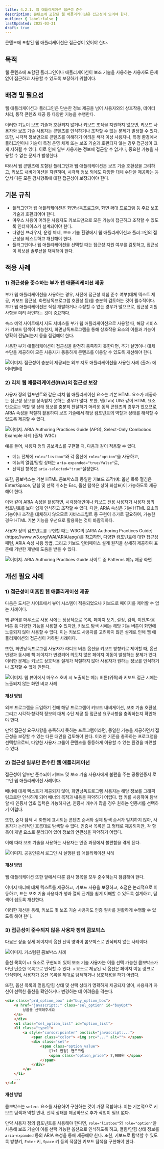 ```yaml
---
title: 4.2.1. 웹 애플리케이션 접근성 준수
description: 콘텐츠에 포함된 웹 애플리케이션은 접근성이 있어야 한다.
outline: { label:false }
lastUpdated: 2025-03-31
draft: true
---
```


<Aside title="검사 항목">
콘텐츠에 포함된 웹 애플리케이션은 접근성이 있어야 한다.
</Aside>

## 목적
웹 콘텐츠에 포함된 플러그인이나 애플리케이션이 보조 기술을 사용하는 사용자도 문제없이 접근하고 사용할 수 있도록 보장하기 위함이다.

##	배경 및 필요성
웹 애플리케이션과 플러그인은 단순한 정보 제공을 넘어 사용자와의 상호작용, 데이터 처리, 동적 콘텐츠 제공 등 다양한 기능을 수행한다. 

이러한 기능이 보조 기술과 호환되지 않거나 키보드 조작을 지원하지 않으면, 키보드 사용자와 보조 기술 사용자는 콘텐츠를 인식하거나 조작할 수 없는 문제가 발생할 수 있다. 또한, 시각적 정보만으로 콘텐츠를 이해하기 어려운 색각 이상 사용자나, 특정 환경에서 플러그인이나 기술이 특정 운영 체제 또는 보조 기술과 호환되지 않는 경우 접근성이 크게 저하될 수 있다. 이로 인해 일부 사용자는 정보에 접근할 수 없거나, 중요한 기능을 사용할 수 없는 문제가 발생한다.

따라서 웹 콘텐츠에 포함된 플러그인과 웹 애플리케이션은 보조 기술 호환성을 고려하고, 키보드 내비게이션을 지원하며, 시각적 정보 외에도 다양한 대체 수단을 제공하는 등 앞서 다룬 모든 검사항목에 대한 접근성이 보장되어야 한다.

##	기본 규칙
- 플러그인과 웹 애플리케이션은 화면낭독프로그램, 화면 확대 프로그램 등 주요 보조 기술과 호환되어야 한다.
- 마우스 사용이 어려운 사용자도 키보드만으로 모든 기능에 접근하고 조작할 수 있도록 인터페이스가 설계되어야 한다.
- 다양한 브라우저, 운영 체제, 보조 기술 환경에서 웹 애플리케이션과 플러그인의 접근성을 테스트하고 개선해야 한다.
- 플러그인이나 웹 애플리케이션을 선택할 때는 접근성 지원 여부를 검토하고, 접근성이 확보된 솔루션을 채택해야 한다.

## 적용 사례
### 1)	접근성을 준수하는 부가 웹 애플리케이션 제공
부가 웹 애플리케이션을 사용하는 경우, 사전에 접근성 지침 준수 여부(대체 텍스트 제공, 키보드 접근성, 화면낭독프로그램 호환성 등)를 충분히 검토하는 것이 필수적이다. 부가 웹 애플리케이션은 직접 개발하거나 수정할 수 없는 경우가 많으므로, 접근성 지원 사항을 미리 확인하는 것이 중요하다.

숙소 예약 사이트에서 지도 서비스를 부가 웹 애플리케이션으로 사용할 때, 해당 서비스가 키보드 탐색이 가능한지, 화면낭독프로그램을 통해 상호작용 요소의 이름과 기능이 명확히 전달되는지 등을 점검해야 한다.

사용한 부가 애플리케이션이 접근성을 완전히 충족하지 못한다면, 추가 설명이나 대체 수단을 제공하여 모든 사용자가 동등하게 콘텐츠를 이용할 수 있도록 개선해야 한다.

![이미지. 접근성이 충분히 제공되는 외부 지도 애플리케이션을 사용한 사례 (출처: 에어비앤비)](/images/image268.png)

### 2)	리치 웹 애플리케이션(RIA)의 접근성 보장
사용자 정의 컴포넌트와 같은 리치 웹 애플리케이션 요소는 기본 HTML 요소가 제공하는 접근성 정보를 상속받지 못하는 경우가 많다. 또한, 탭(Tab) UI와 같이 HTML 요소만으로는 역할 및 상태 정보를 충분히 전달하기 어려운 동적 콘텐츠의 경우가 있으므로, ARIA 속성을 적절히 활용하여 보조 기술에서 해당 컴포넌트의 역할과 상태를 해석할 수 있도록 제공할 수 있다.

![이미지. ARIA Authoring Practices Guide (APG), Select-Only Combobox Example 사례 (출처: W3C)](/images/image269.png)

예를 들어, 사용자 정의 콤보박스를 구현할 때, 다음과 같이 적용할 수 있다.
- 메뉴 전체에 `role="listbox"`와 각 옵션에 `role="option"`을 사용하고,
- 메뉴의 열림/닫힘 상태는 `aria-expanded="true/false"`로,
- 선택된 항목은 `aria-selected="true"`설정한다.

또한, 콤보박스는 기본 HTML 콤보박스와 동일한 키보드 조작(예: 옵션 목록 펼침은 Enter/Space, 닫힘 및 선택 취소는 Esc, 옵션 탐색은 상하 화살표)이 가능하도록 제공해야 한다.

이와 같이 ARIA 속성을 활용하면, 시각장애인이나 키보드 전용 사용자가 사용자 정의 컴포넌트를 보다 쉽게 인식하고 조작할 수 있다. 다만, ARIA 속성은 기본 HTML 요소의 기능이나 조작을 대체하지 않으므로 자바스크립트 등 구현이 추가로 필요하여, 가능한 경우 HTML 기본 기능을 우선으로 활용하는 것이 바람직하다.

<Card title="참고. ARIA Authoring Practices Guide" icon="open-book">
사용자 정의 컴포넌트를 구현할 때는 W3C의 [ARIA Authoring Practices Guide](https://www.w3.org/WAI/ARIA/apg/)를 참고하면, 다양한 컴포넌트에 대한 접근성 패턴, ARIA 속성 사용 방법, 그리고 키보드 인터페이스 설계 원칙을 상세히 제공하여 표준에 기반한 개발에 도움을 받을 수 있다.

![이미지. ARIA Authoring Practices Guide 사이트 중 Patterns 메뉴 제공 화면](/images/image270.png)
</Card>

## 개선 필요 사례
### 1)	접근성이 미흡한 웹 애플리케이션 제공
다음은 도서관 사이트에서 뷰어 시스템이 적용되었으나 키보드로 페이지를 제어할 수 없는 사례이다.

웹 뷰어를 마우스로 사용 시에는 정상적으로 목록, 페이지 보기, 설정, 검색, 이전/다음 버튼 등 다양한 기능을 사용할 수 있지만, 키보드 탐색 시에는 해당 기능 버튼이 화면에 노출되지 않아 사용할 수 없다. 이는 키보드 사용자를 고려하지 않은 설계로 인해 웹 애플리케이션의 접근성이 저하된 사례이다.

또한, 화면낭독프로그램 사용자가 라디오 버튼 옵션을 키보드 방향키로 제어할 때, 옵션 변경과 동시에 책 페이지가 변경되어 의도치 않은 페이지 이동이 발생하는 문제가 있다. 이러한 문제는 키보드 상호작용 설계가 적절하지 않아 사용자가 원하는 정보를 인식하거나 조작할 수 없게 만든다.

![이미지. 웹 뷰어에서 마우스 호버 시 노출되는 메뉴 버튼(위쪽)과 키보드 접근 시에는 노출되지 않는 화면 비교 사례](/images/image271.png)

#### 개선 방법
외부 프로그램을 도입하기 전에 해당 프로그램이 키보드 내비게이션, 보조 기술 호환성, 그리고 시각적·청각적 정보의 대체 수단 제공 등 접근성 요구사항을 충족하는지 확인해야 한다.

만약 접근성 요구사항을 충족하지 못하는 프로그램이라면, 동일한 기능을 제공하면서 접근성을 보장할 수 있는 다른 대안을 검토해야 한다. 이러한 기준을 충족하는 프로그램을 선택함으로써, 다양한 사용자 그룹이 콘텐츠를 동등하게 이용할 수 있는 환경을 마련할 수 있다.

### 2)	접근성 일부만 준수한 웹 애플리케이션
접근성이 일부만 준수되어 키보드 및 보조 기술 사용자에게 불편을 주는 공동인증서 로그인 웹 애플리케이션 사례이다.

배너에 대체 텍스트가 제공되지 않아, 화면낭독프로그램 사용자는 해당 정보를 그래픽 링크로만 인식하게 되어 배너의 목적과 내용을 파악하기 어렵다. 탭 키를 사용하여 탐색할 때 인증서 암호 입력은 가능하지만, 인증서 개수가 많을 경우 원하는 인증서를 선택하기 어렵다.

또한, 순차 탐색 시 화면에 표시되는 콘텐츠 순서와 실제 탐색 순서가 일치하지 않아, 사용자가 논리적인 흐름대로 탐색할 수 없다. 인증서 목록은 표 형태로 제공되지만, 각 항목이 개별 요소로 분리되어 있어 정보의 연관성을 파악하기 어렵다.

이에 따라 보조 기술을 사용하는 사용자는 인증 과정에서 불편함을 겪게 된다.

![이미지. 공동인증서 로그인 시 실행된 웹 애플리케이션 사례](/images/image272.png)

#### 개선 방법
웹 애플리케이션 또한 앞에서 다룬 검사 항목을 모두 준수하는지 점검해야 한다.

이미지 배너에 대체 텍스트를 제공하고, 키보드 사용을 보장하고, 초점은 논리적으로 이동하고, 표는 보조 기술 사용자가 행과 열의 관계를 쉽게 이해할 수 있도록 설계하고, 탐색이 쉽도록 개선한다.

이러한 개선을 통해, 키보드 및 보조 기술 사용자도 인증 절차를 원활하게 수행할 수 있도록 해야 한다.

### 3)	접근성이 준수되지 않은 사용자 정의 콤보박스
다음은 상품 상세 페이지의 옵션 선택 영역이 콤보박스로 인식되지 않는 사례이다.

![이미지. 커스텀된 콤보박스 사례](/images/image273.png)

옵션 목록이 `ul` 요소로 구현되어 있어 보조 기술 사용자는 이를 선택 가능한 콤보박스가 아닌 단순한 목록으로 인식할 수 있다. `a` 요소로 제공된 각 옵션은 페이지 이동 링크로 인식되어, 사용자가 옵션 목록을 제대로 탐색하거나 상호작용을 하기 어렵다.

또한, 옵션 목록의 열림/닫힘 상태 및 선택 상태가 명확하게 제공되지 않아, 사용자가 자신이 선택한 옵션을 확인하거나 변경하는 데 어려움을 겪는다.

```html
<div class="prd_option_box" id="buy_option_box">
	<a href="javascript:;" class="sel_option" id="buyOpt">
		상품을 선택해주세요
	</a>
	</div>
	<ul class="sel_option_list" id="option_list">
	<li class="type1">
		<a style="cursor:pointer" onclick="javascript:...">
			<span class="color"> <img src="..." alt=""> </span>
			<div class="set">
				<span class="option_value">
					[1+1 한정] 핸드크림
					<span class="option_price"> 7,900원 </span>
				</span>
			</div>
		</a>
	</li>
	...
</ul>
```

#### 개선 방법
콤보박스는 `select` 요소를 사용하여 구현하는 것이 가장 적합하다. 이는 기본적으로 키보드 탐색과 역할 안내, 선택 상태를 제공하므로 추가 작업이 필요 없다.

만약 사용자 정의 컴포넌트를 사용해야 한다면, `role="listbox"`와 `role="option"`을 사용해 보조 기술이 이를 선택 가능한 옵션으로 인식하도록 하고, 열림/닫힘 상태 정보를 `aria-expanded` 등의 ARIA 속성을 통해 제공해야 한다. 또한, 키보드로 탐색할 수 있도록 방향키, `Enter` 키, `Space` 키 등의 적절한 키보드 탐색을 구현해야 한다.

